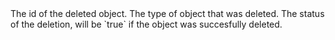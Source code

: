 <ResponseField name="id" type="string">
  The id of the deleted object.
</ResponseField>

<ResponseField name="object" type="string">
  The type of object that was deleted.
</ResponseField>

<ResponseField name="deleted" type="bool">
  The status of the deletion, will be `true` if the object was succesfully deleted.
</ResponseField>
